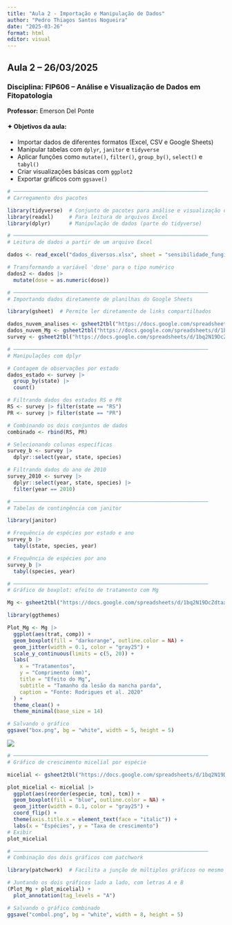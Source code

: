 ```yaml
---
title: "Aula 2 - Importação e Manipulação de Dados"
author: "Pedro Thiagos Santos Nogueira"
date: "2025-03-26"
format: html
editor: visual
---
```


## Aula 2 – 26/03/2025

### Disciplina: FIP606 – Análise e Visualização de Dados em Fitopatologia

**Professor:** Emerson Del Ponte

#### ✦ Objetivos da aula:

-   Importar dados de diferentes formatos (Excel, CSV e Google Sheets)
-   Manipular tabelas com `dplyr`, `janitor` e `tidyverse`
-   Aplicar funções como `mutate()`, `filter()`, `group_by()`, `select()` e `tabyl()`
-   Criar visualizações básicas com `ggplot2`
-   Exportar gráficos com `ggsave()`

```r
# ───────────────────────────────────────────────────────────────
# Carregamento dos pacotes

library(tidyverse)  # Conjunto de pacotes para análise e visualização de dados
library(readxl)     # Para leitura de arquivos Excel
library(dplyr)      # Manipulação de dados (parte do tidyverse)
```

```r
# ───────────────────────────────────────────────────────────────
# Leitura de dados a partir de um arquivo Excel

dados <- read_excel("dados_diversos.xlsx", sheet = "sensibilidade_fungicidas")

# Transformando a variável 'dose' para o tipo numérico
dados2 <- dados |> 
  mutate(dose = as.numeric(dose))
```

```r
# ───────────────────────────────────────────────────────────────
# Importando dados diretamente de planilhas do Google Sheets

library(gsheet)  # Permite ler diretamente de links compartilhados

dados_nuvem_analises <- gsheet2tbl("https://docs.google.com/spreadsheets/d/1bq2N19DcZdtax2fQW9OHSGMR0X2__Z9T/edit?usp=sharing&ouid=114387405594168347966&rtpof=true&sd=true")
dados_nuvem_Mg <- gsheet2tbl("https://docs.google.com/spreadsheets/d/1bq2N19DcZdtax2fQW9OHSGMR0X2__Z9T/edit?gid=983033137#gid=983033137")
survey <- gsheet2tbl("https://docs.google.com/spreadsheets/d/1bq2N19DcZdtax2fQW9OHSGMR0X2__Z9T/edit?gid=1118819738#gid=1118819738")
```

```r
# ───────────────────────────────────────────────────────────────
# Manipulações com dplyr

# Contagem de observações por estado
dados_estado <- survey |>
  group_by(state) |>
  count()

# Filtrando dados dos estados RS e PR
RS <- survey |> filter(state == "RS")
PR <- survey |> filter(state == "PR")

# Combinando os dois conjuntos de dados
combinado <- rbind(RS, PR)

# Selecionando colunas específicas
survey_b <- survey |> 
  dplyr::select(year, state, species)

# Filtrando dados do ano de 2010
survey_2010 <- survey |> 
  dplyr::select(year, state, species) |> 
  filter(year == 2010)
```

```r
# ───────────────────────────────────────────────────────────────
# Tabelas de contingência com janitor

library(janitor)

# Frequência de espécies por estado e ano
survey_b |> 
  tabyl(state, species, year)

# Frequência de espécies por ano
survey_b |> 
  tabyl(species, year)
```

```r
# ───────────────────────────────────────────────────────────────
# Gráfico de boxplot: efeito de tratamento com Mg

Mg <- gsheet2tbl("https://docs.google.com/spreadsheets/d/1bq2N19DcZdtax2fQW9OHSGMR0X2__Z9T/edit?gid=983033137#gid=983033137")

library(ggthemes)

Plot_Mg <- Mg |> 
  ggplot(aes(trat, comp)) +
  geom_boxplot(fill = "darkorange", outline.color = NA) +
  geom_jitter(width = 0.1, color = "gray25") +
  scale_y_continuous(limits = c(5, 20)) +
  labs(
    x = "Tratamentos",  
    y = "Comprimento (mm)", 
    title = "Efeito do Mg", 
    subtitle = "Tamanho da lesão da mancha parda",
    caption = "Fonte: Rodrigues et al. 2020"
  ) +
  theme_clean() +
  theme_minimal(base_size = 14)

# Salvando o gráfico
ggsave("box.png", bg = "white", width = 5, height = 5)
```

![](images/clipboard-3558917315.png)

```r
# ───────────────────────────────────────────────────────────────
# Gráfico de crescimento micelial por espécie

micelial <- gsheet2tbl("https://docs.google.com/spreadsheets/d/1bq2N19DcZdtax2fQW9OHSGMR0X2__Z9T/edit?gid=959387827#gid=959387827")

plot_micelial <- micelial |>
  ggplot(aes(reorder(especie, tcm), tcm)) +
  geom_boxplot(fill = "blue", outline.color = NA) +
  geom_jitter(width = 0.1, color = "gray25") +
  coord_flip() +
  theme(axis.title.x = element_text(face = "italic")) +
  labs(x = "Espécies", y = "Taxa de crescimento")
# Exibir
plot_micelial
```

```r
# ───────────────────────────────────────────────────────────────
# Combinação dos dois gráficos com patchwork

library(patchwork)  # Facilita a junção de múltiplos gráficos no mesmo painel

# Juntando os dois gráficos lado a lado, com letras A e B
(Plot_Mg + plot_micelial) +
  plot_annotation(tag_levels = "A")

# Salvando o gráfico combinado
ggsave("combol.png", bg = "white", width = 8, height = 5)
```
